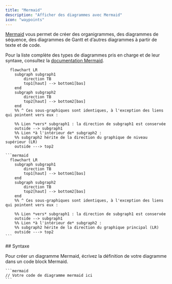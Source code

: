 ```yaml
---
title: "Mermaid"
description: "Afficher des diagrammes avec Mermaid"
icon: "waypoints"
---
```


[Mermaid](https://mermaid.js.org/) vous permet de créer des organigrammes, des diagrammes de séquence, des diagrammes de Gantt et d’autres diagrammes à partir de texte et de code.

Pour la liste complète des types de diagrammes pris en charge et de leur syntaxe, consultez la [documentation Mermaid](https://mermaid.js.org/intro/).

```mermaid
  flowchart LR
    subgraph subgraph1
        direction TB
        top1[haut] --> bottom1[bas]
    end
    subgraph subgraph2
        direction TB
        top2[haut] --> bottom2[bas]
    end
    %% ^ Ces sous-graphiques sont identiques, à l'exception des liens qui pointent vers eux :

    %% Lien *vers* subgraph1 : la direction de subgraph1 est conservée
    outside --> subgraph1
    %% Lien *à l'intérieur de* subgraph2 :
    %% subgraph2 hérite de la direction du graphique de niveau supérieur (LR)
    outside ---> top2
```

````mdx Mermaid flowchart example
```mermaid
  flowchart LR
    subgraph subgraph1
        direction TB
        top1[haut] --> bottom1[bas]
    end
    subgraph subgraph2
        direction TB
        top2[haut] --> bottom2[bas]
    end
    %% ^ Ces sous-graphiques sont identiques, à l'exception des liens qui pointent vers eux :

    %% Lien *vers* subgraph1 : la direction de subgraph1 est conservée
    outside --> subgraph1
    %% Lien *à l'intérieur de* subgraph2 :
    %% subgraph2 hérite de la direction du graphique principal (LR)
    outside ---> top2
```
````


<div id="syntax">
  ## Syntaxe
</div>

Pour créer un diagramme Mermaid, écrivez la définition de votre diagramme dans un code block Mermaid.

````mdx
```mermaid
// Votre code de diagramme mermaid ici
```
````
